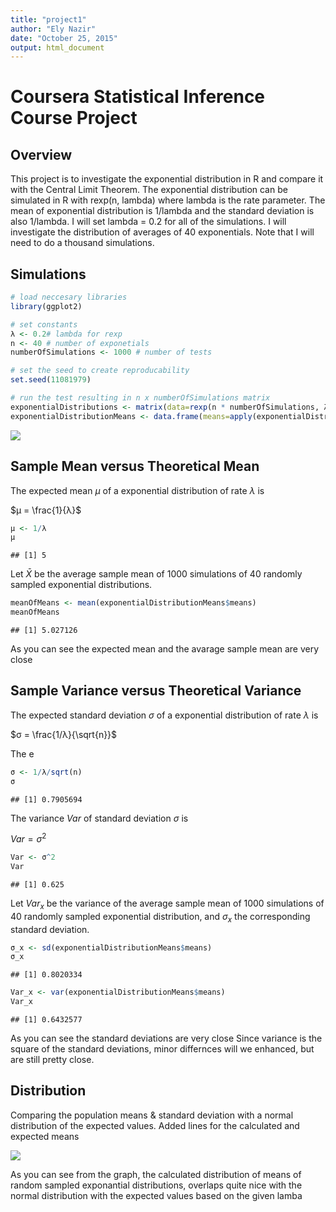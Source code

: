 ```yaml
---
title: "project1"
author: "Ely Nazir"
date: "October 25, 2015"
output: html_document
---
```


# Coursera Statistical Inference Course Project

## Overview
This project is to investigate the exponential distribution in R and compare it with the Central Limit Theorem. The exponential distribution can be simulated in R with rexp(n, lambda) where lambda is the rate parameter. The mean of exponential distribution is 1/lambda and the standard deviation is also 1/lambda. I will set lambda = 0.2 for all of the simulations. I will investigate the distribution of averages of 40 exponentials. Note that I will need to do a thousand simulations.

## Simulations


```r
# load neccesary libraries
library(ggplot2)

# set constants
λ <- 0.2# lambda for rexp
n <- 40 # number of exponetials
numberOfSimulations <- 1000 # number of tests

# set the seed to create reproducability
set.seed(11081979)

# run the test resulting in n x numberOfSimulations matrix
exponentialDistributions <- matrix(data=rexp(n * numberOfSimulations, λ), nrow=numberOfSimulations)
exponentialDistributionMeans <- data.frame(means=apply(exponentialDistributions, 1, mean))
```

![](courseproject1_files/figure-html/unnamed-chunk-2-1.png) 

## Sample Mean versus Theoretical Mean

The expected mean $μ$ of a exponential distribution of rate $λ$ is 

$μ = \frac{1}{λ}$ 


```r
μ <- 1/λ
μ
```

```
## [1] 5
```

Let $\bar X$ be the average sample mean of 1000 simulations of 40 randomly sampled exponential distributions.


```r
meanOfMeans <- mean(exponentialDistributionMeans$means)
meanOfMeans
```

```
## [1] 5.027126
```

As you can see the expected mean and the avarage sample mean are very close 


## Sample Variance versus Theoretical Variance

The expected standard deviation $σ$ of a exponential distribution of rate $λ$ is 

$σ = \frac{1/λ}{\sqrt{n}}$ 

The e


```r
σ <- 1/λ/sqrt(n)
σ
```

```
## [1] 0.7905694
```

The variance $Var$ of standard deviation $σ$ is

$Var = σ^2$ 


```r
Var <- σ^2
Var
```

```
## [1] 0.625
```

Let $Var_x$ be the variance of the average sample mean of 1000 simulations of 40 randomly sampled exponential distribution, and $σ_x$ the corresponding standard deviation.

```r
σ_x <- sd(exponentialDistributionMeans$means)
σ_x
```

```
## [1] 0.8020334
```

```r
Var_x <- var(exponentialDistributionMeans$means)
Var_x
```

```
## [1] 0.6432577
```

As you can see the standard deviations are very close
Since variance is the square of the standard deviations, minor differnces will we enhanced, but are still pretty close.

## Distribution

Comparing the population means & standard deviation with a normal distribution of the expected values. Added lines for the calculated and expected means

![](courseproject1_files/figure-html/unnamed-chunk-8-1.png) 

As you can see from the graph, the calculated distribution of means of random sampled exponantial distributions, overlaps quite nice with the normal distribution with the expected values based on the given lamba
